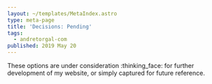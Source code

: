 ```yaml
---
layout: ~/templates/MetaIndex.astro
type: meta-page
title: 'Decisions: Pending'
tags:
  - andretorgal-com
published: 2019 May 20
---
```


<Abstract>

These options are under consideration :thinking_face: for further development of my website, or simply captured for future reference.

</Abstract>
